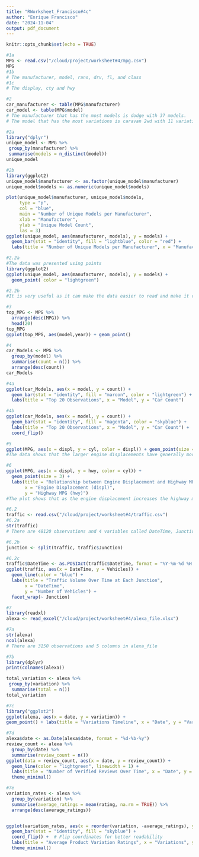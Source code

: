 ```yaml
---
title: "RWorksheet_Francisco#4c"
author: "Enrique Francisco"
date: "2024-11-04"
output: pdf_document
---
```


```r
knitr::opts_chunk$set(echo = TRUE)
```

```r
#1a
MPG <- read.csv("/cloud/project/worksheet#4/mpg.csv")
MPG
#1b
# The manufacturer, model, rans, drv, fl, and class
#1c
# The display, cty and hwy
```

```r
#2
car_manufacturer <- table(MPG$manufacturer)
car_model <- table(MPG$model)
# The manufacturer that has the most models is dodge with 37 models.
# The model that has the most variations is caravan 2wd with 11 variations.
```

```r
#2a
library("dplyr")
unique_model <- MPG %>%
 group_by(manufacturer) %>%
 summarise(models = n_distinct(model))
unique_model
```

```r
#2b
library(ggplot2)
unique_model$manufacturer <- as.factor(unique_model$manufacturer)
unique_model$models <- as.numeric(unique_model$models)

plot(unique_model$manufacturer, unique_model$models,
     type = "p",
     col = "blue",
     main = "Number of Unique Models per Manufacturer",
     xlab = "Manufacturer",
     ylab = "Unique Model Count",
     las = 3)
ggplot(unique_model, aes(manufacturer, models), y = models) +
  geom_bar(stat = "identity", fill = "lightblue", color = "red") +
  labs(title = "Number of Unique Models per Manufacturer", x = "Manufacturer", y = "Unique Model Count")
```

```r
#2.2a
#The data was presented using points
library(ggplot2)
ggplot(unique_model, aes(manufacturer, models), y = models) +
  geom_point( color = "lightgreen")

#2.2b
#It is very useful as it can make the data easier to read and make it clearer to analyze it if there's visuals
```

```r
#3
top_MPG <- MPG %>%
  arrange(desc(MPG)) %>%  
  head(20)
top_MPG
ggplot(top_MPG, aes(model,year)) + geom_point()
```

```r
#4
car_Models <- MPG %>%
  group_by(model) %>%        
  summarise(count = n()) %>% 
  arrange(desc(count))  
car_Models
```

```r
#4a
ggplot(car_Models, aes(x = model, y = count)) +
  geom_bar(stat = "identity", fill = "maroon", color = "lightgreen") +
  labs(title = "Top 20 Observations", x = "Model", y = "Car Count")
```

```r
#4b
ggplot(car_Models, aes(x = model, y = count)) +
  geom_bar(stat = "identity", fill = "magenta", color = "skyblue") +
  labs(title = "Top 20 Observations", x = "Model", y = "Car Count") +
  coord_flip()
```

```r
#5
ggplot(MPG, aes(x = displ, y = cyl, color = displ)) + geom_point(size = 3) +  labs(title = "Relationship between No. of Cylinders and Engine Displacement", x = "Number of Cylinders (cyl)", y = "Engine Displacement (displ)")
#The data shows that the larger engine displacements have generally more cylinders than the other engine displacements.
```

```r
#6
ggplot(MPG, aes(x = displ, y = hwy, color = cyl)) +
  geom_point(size = 3) +  
  labs(title = "Relationship between Engine Displacement and Highway MPG",
       x = "Engine Displacement (displ)",
       y = "Highway MPG (hwy)")
#The plot shows that as the engine displacement increases the highway miles per gallon generally decreases.
```

```r
#6.2
traffic <- read.csv("/cloud/project/worksheet#4/traffic.csv")
#6.2a
str(traffic)
# There are 48120 observations and 4 variables called DateTime, Junction, Vehicles, and ID
```

```r
#6.2b
junction <- split(traffic, traffic$Junction)
```

```r
#6.2c
traffic$DateTime <- as.POSIXct(traffic$DateTime, format = "%Y-%m-%d %H:%M:%S")
ggplot(traffic, aes(x = DateTime, y = Vehicles)) +
  geom_line(color = "blue") +
  labs(title = "Traffic Volume Over Time at Each Junction",
       x = "DateTime",
       y = "Number of Vehicles") +
  facet_wrap(~ Junction)  
```

```r
#7
library(readxl)
alexa <- read_excel("/cloud/project/worksheet#4/alexa_file.xlsx")

#7a
str(alexa)
ncol(alexa)
# There are 3150 observations and 5 columns in alexa_file
```

```r
#7b
library(dplyr)
print(colnames(alexa))

total_variation <- alexa %>%
 group_by(variation) %>%
  summarise(total = n())
total_variation
```

```r
#7c
library("ggplot2")
ggplot(alexa, aes(x = date, y = variation)) +
geom_point() + labs(title = "Variations Timeline", x = "Date", y = "Variations", color = "Verified")
```

```r
#7d
alexa$date <- as.Date(alexa$date, format = "%d-%b-%y")
review_count <- alexa %>%
  group_by(date) %>%
  summarise(review_count = n())
ggplot(data = review_count, aes(x = date, y = review_count)) +
  geom_line(color = "lightgreen", linewidth = 1) +
  labs(title = "Number of Verified Reviews Over Time", x = "Date", y = "Number of Verified Reviews") +
  theme_minimal()
```

```r
#7e
variation_rates <- alexa %>%
  group_by(variation) %>%
  summarise(average_ratings = mean(rating, na.rm = TRUE)) %>%
  arrange(desc(average_ratings))


ggplot(variation_rates, aes(x = reorder(variation, -average_ratings), y = average_ratings)) +
  geom_bar(stat = "identity", fill = "skyblue") +
  coord_flip() +  # Flip coordinates for better readability
  labs(title = "Average Product Variation Ratings", x = "Variations", y = "Average Rating") +
  theme_minimal()
```

